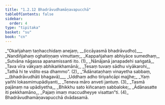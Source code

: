 ```yaml
---
title: "1.2.12 Bhadrāvudhamāṇavapucchā"
tableOfContents: false
sidebar:
  order: 4
type: "tipitaka"
basket: "su"
book: "cn"
---
```



<DynamicBreadcrumb />

<Division number="126" book="cn" bookNo="25" page="17">

<Paragraph number="139" type="verses" book="cn">
_“Okañjahaṃ taṇhacchidaṃ anejaṃ, __(iccāyasmā bhadrāvudho)___  
_Nandiñjahaṃ oghatiṇṇaṃ vimuttaṃ;_  
_Kappañjahaṃ abhiyāce sumedhaṃ,_  
_Sutvāna nāgassa apanamissanti ito. (1)_  

</Paragraph>

</Division>
<Division number="127" book="cn" bookNo="25" page="17">

<Paragraph number="140" type="verses" book="cn">
_Nānājanā janapadehi saṅgatā,_  
_Tava vīra vākyaṃ abhikaṅkhamānā;_  
_Tesaṃ tuvaṃ sādhu viyākarohi,_  
_Tathā hi te vidito esa dhammo”. (2)_  

</Paragraph>

</Division>
<Division number="128" book="cn" bookNo="25" page="17">

<Paragraph number="141" type="verses" book="cn">
_“Ādānataṇhaṃ vinayetha sabbaṃ, __(bhadrāvudhāti bhagavā)___  
_Uddhaṃ adho tiriyañcāpi majjhe;_  
_Yaṃ yañhi lokasmimupādiyanti,_  
_Teneva māro anveti jantuṃ. (3)_  

</Paragraph>

</Division>
<Division number="129" book="cn" bookNo="25" page="17">

<Paragraph number="142" type="verses" book="cn">
_Tasmā pajānaṃ na upādiyetha,_  
_Bhikkhu sato kiñcanaṃ sabbaloke;_  
_Ādānasatte iti pekkhamāno,_  
_Pajaṃ imaṃ maccudheyye visattan”ti. (4)_  


</Paragraph>
</Division>

<Paragraph number="143" type="center" book="cn">
Bhadrāvudhamāṇavapucchā dvādasamā.
</Paragraph>